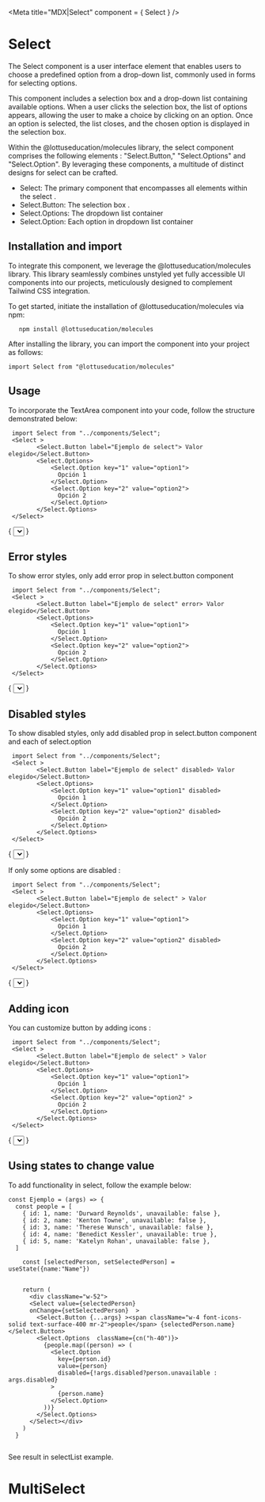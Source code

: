 

<Meta title="MDX|Select" component = { Select } />

# Select

The Select component is a user interface element that enables users to choose a predefined option from a drop-down list,
commonly used in forms for selecting options.

This component includes a selection box and a drop-down list containing available options. When a user clicks the selection box,
the list of options appears, allowing the user to make a choice by clicking on an option. Once an option is selected, 
the list closes, and the chosen option is displayed in the selection box.

Within the @lottuseducation/molecules library, the select  component comprises the following elements : "Select.Button,"
   "Select.Options" and "Select.Option". By leveraging these components, a multitude of distinct designs for select  can be crafted.
   
- Select: The primary component that encompasses all elements within the select .
- Select.Button: The selection box .
- Select.Options: The dropdown list container
- Select.Option: Each option in dropdown list container


## Installation and import

To integrate this component, we leverage the @lottuseducation/molecules library. This library seamlessly combines unstyled
yet fully accessible UI components into our projects, meticulously designed to complement Tailwind CSS integration.

To get started, initiate the installation of @lottuseducation/molecules via npm:

```
   npm install @lottuseducation/molecules
```


After installing the library, you can import the component into your project as follows:

`import Select from "@lottuseducation/molecules"`

## Usage

To incorporate the TextArea component into your code, follow the structure demonstrated below:

```
 import Select from "../components/Select";
 <Select >
        <Select.Button label="Ejemplo de select"> Valor elegido</Select.Button>
        <Select.Options>
            <Select.Option key="1" value="option1">
              Opción 1
            </Select.Option>
            <Select.Option key="2" value="option2">
              Opción 2
            </Select.Option>
        </Select.Options>
 </Select>

```

{
   <Select >
        <Select.Button label="Ejemplo de select"> Valor elegido</Select.Button>
        <Select.Options>
            <Select.Option key="1" value="option1">
              Opción 1
            </Select.Option>
            <Select.Option key="2" value="option2">
              Opción 2
            </Select.Option>
        </Select.Options>
 </Select>
}

## Error styles

To show error styles, only add error prop in select.button component
```
 import Select from "../components/Select";
 <Select >
        <Select.Button label="Ejemplo de select" error> Valor elegido</Select.Button>
        <Select.Options>
            <Select.Option key="1" value="option1">
              Opción 1
            </Select.Option>
            <Select.Option key="2" value="option2">
              Opción 2
            </Select.Option>
        </Select.Options>
 </Select>

```

{
   <Select >
        <Select.Button label="Ejemplo de select" error> Valor elegido</Select.Button>
        <Select.Options>
            <Select.Option key="1" value="option1">
              Opción 1
            </Select.Option>
            <Select.Option key="2" value="option2">
              Opción 2
            </Select.Option>
        </Select.Options>
 </Select>
}
## Disabled styles

To show disabled styles, only add disabled prop in select.button component and each of select.option
```
 import Select from "../components/Select";
 <Select >
        <Select.Button label="Ejemplo de select" disabled> Valor elegido</Select.Button>
        <Select.Options>
            <Select.Option key="1" value="option1" disabled>
              Opción 1
            </Select.Option>
            <Select.Option key="2" value="option2" disabled>
              Opción 2
            </Select.Option>
        </Select.Options>
 </Select>

```

{
   <Select >
        <Select.Button label="Ejemplo de select" disabled> Valor elegido</Select.Button>
        <Select.Options>
            <Select.Option key="1" value="option1" disabled>
              Opción 1
            </Select.Option>
            <Select.Option key="2" value="option2" disabled>
              Opción 2
            </Select.Option>
        </Select.Options>
 </Select>
}

If only some options are disabled :
```
 import Select from "../components/Select";
 <Select >
        <Select.Button label="Ejemplo de select" > Valor elegido</Select.Button>
        <Select.Options>
            <Select.Option key="1" value="option1">
              Opción 1
            </Select.Option>
            <Select.Option key="2" value="option2" disabled>
              Opción 2
            </Select.Option>
        </Select.Options>
 </Select>

```

{
   <Select >
        <Select.Button label="Ejemplo de select" > Valor elegido</Select.Button>
        <Select.Options>
            <Select.Option key="1" value="option1" >
              Opción 1
            </Select.Option>
            <Select.Option key="2" value="option2" disabled>
              Opción 2
            </Select.Option>
        </Select.Options>
 </Select>
}

## Adding icon 

You can customize button by adding icons :

```
 import Select from "../components/Select";
 <Select >
        <Select.Button label="Ejemplo de select" > Valor elegido</Select.Button>
        <Select.Options>
            <Select.Option key="1" value="option1">
              Opción 1
            </Select.Option>
            <Select.Option key="2" value="option2" >
              Opción 2
            </Select.Option>
        </Select.Options>
 </Select>

```

{
   <Select >
        <Select.Button label="Ejemplo de select" > <span className="w-4 font-icons-solid text-surface-400 mr-2">people</span> Valor elegido</Select.Button>
        <Select.Options>
            <Select.Option key="1" value="option1" >
              Opción 1
            </Select.Option>
            <Select.Option key="2" value="option2" >
              Opción 2
            </Select.Option>
        </Select.Options>
 </Select>
}

## Using states to change value

To add functionality in select, follow the example below:

```
const Ejemplo = (args) => {
  const people = [
    { id: 1, name: 'Durward Reynolds', unavailable: false },
    { id: 2, name: 'Kenton Towne', unavailable: false },
    { id: 3, name: 'Therese Wunsch', unavailable: false },
    { id: 4, name: 'Benedict Kessler', unavailable: true },
    { id: 5, name: 'Katelyn Rohan', unavailable: false },
  ]
  
    const [selectedPerson, setSelectedPerson] = useState({name:"Name"})


    return (
      <div className="w-52">
      <Select value={selectedPerson} 
      onChange={setSelectedPerson}  >
        <Select.Button {...args} ><span className="w-4 font-icons-solid text-surface-400 mr-2">people</span> {selectedPerson.name}</Select.Button>
        <Select.Options  className={cn("h-40")}>
          {people.map((person) => (
            <Select.Option
              key={person.id}
              value={person}
              disabled={!args.disabled?person.unavailable : args.disabled}
            >
              {person.name}
            </Select.Option>
          ))}
        </Select.Options>
      </Select></div>
    )
  }


```
See result in selectList example.


# MultiSelect
